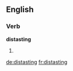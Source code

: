 ==English==

===Verb===
'''distasting'''

# {{present participle of|[[distaste]]}}

[[de:distasting]]
[[fr:distasting]]